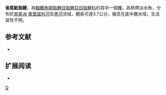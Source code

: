 {{Speciesbox 
| taxon = Hyphessobrycon diancistrus
| status = NE
| status_system = IUCN3.1
| authority =  [[Weitzman|Weitzman]], 1977
| synonyms = 
}}
'''雀尾魮脂鯉'''，為[[輻鰭魚綱|輻鰭魚綱]][[脂鯉目|脂鯉目]][[脂鯉亞目|脂鯉亞目]][[脂鯉科|脂鯉科]]的其中一個[[種|種]]，為熱帶淡水魚，分布於[[南美洲|南美洲]]  [[奧里諾科河|奧里諾科河]]及[[黑河|黑河]]流域，體長可達3.7公分，棲息在底中層水域，生活習性不明。

==参考文献==
{{refbegin}}
*{{FishBase_species|genus=Hyphessobrycon|species=diancistrus|year=2013|month=12}}
{{refend}}

== 扩展阅读 ==
{{refbegin}}
*{{wikispecies-inline|Hyphessobrycon diancistrus|雀尾魮脂鯉}}
{{refend}}
{{Taxonbar|from=Q5650902}}

[[Category:魮脂鯉屬|Q]]